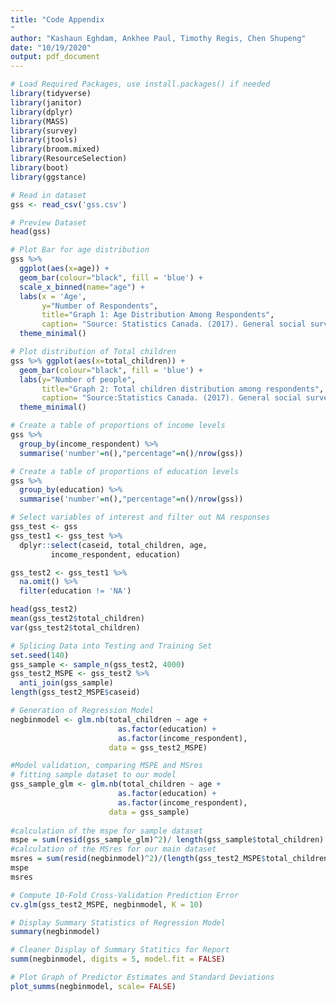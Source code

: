 ```yaml
---
title: "Code Appendix
"
author: "Kashaun Eghdam, Ankhee Paul, Timothy Regis, Chen Shupeng"
date: "10/19/2020"
output: pdf_document
---
```


```r
# Load Required Packages, use install.packages() if needed
library(tidyverse)
library(janitor)
library(dplyr)
library(MASS)
library(survey)
library(jtools)
library(broom.mixed)
library(ResourceSelection)
library(boot)
library(ggstance)
```

```r
# Read in dataset
gss <- read_csv('gss.csv')
```

```r
# Preview Dataset
head(gss)
```

```r
# Plot Bar for age distribution 
gss %>% 
  ggplot(aes(x=age)) + 
  geom_bar(colour="black", fill = 'blue') + 
  scale_x_binned(name="age") + 
  labs(x = 'Age', 
       y="Number of Respondents",
       title="Graph 1: Age Distribution Among Respondents",
       caption= "Source: Statistics Canada. (2017). General social survey(GSS)") + 
  theme_minimal()
```

```r
# Plot distribution of Total children
gss %>% ggplot(aes(x=total_children)) +
  geom_bar(colour="black", fill = 'blue') + 
  labs(y="Number of people",
       title="Graph 2: Total children distribution among respondents", 
       caption= "Source:Statistics Canada. (2017). General social survey (GSS)") + 
  theme_minimal()
```

```r
# Create a table of proportions of income levels
gss %>% 
  group_by(income_respondent) %>% 
  summarise('number'=n(),"percentage"=n()/nrow(gss))
```

```r
# Create a table of proportions of education levels
gss %>% 
  group_by(education) %>% 
  summarise('number'=n(),"percentage"=n()/nrow(gss))
```

```r
# Select variables of interest and filter out NA responses
gss_test <- gss
gss_test1 <- gss_test %>%
  dplyr::select(caseid, total_children, age,
         income_respondent, education)

gss_test2 <- gss_test1 %>% 
  na.omit() %>%
  filter(education != 'NA')

head(gss_test2)
mean(gss_test2$total_children)
var(gss_test2$total_children)
```

```r
# Splicing Data into Testing and Training Set
set.seed(140)
gss_sample <- sample_n(gss_test2, 4000)
gss_test2_MSPE <- gss_test2 %>%
  anti_join(gss_sample)
length(gss_test2_MSPE$caseid)
```

```r
# Generation of Regression Model
negbinmodel <- glm.nb(total_children ~ age + 
                        as.factor(education) + 
                        as.factor(income_respondent), 
                      data = gss_test2_MSPE)
```

```r
#Model validation, comparing MSPE and MSres
# fitting sample dataset to our model
gss_sample_glm <- glm.nb(total_children ~ age + 
                        as.factor(education) + 
                        as.factor(income_respondent),  
                      data = gss_sample)
                      
#calculation of the mspe for sample dataset
mspe = sum(resid(gss_sample_glm)^2)/ length(gss_sample$total_children)
#calculation of the MSres for our main dataset
msres = sum(resid(negbinmodel)^2)/(length(gss_test2_MSPE$total_children) - 13)
mspe
msres
```

```r
# Compute 10-Fold Cross-Validation Prediction Error
cv.glm(gss_test2_MSPE, negbinmodel, K = 10)
```

```r
# Display Summary Statistics of Regression Model
summary(negbinmodel)
```

```r
# Cleaner Display of Summary Statitics for Report 
summ(negbinmodel, digits = 5, model.fit = FALSE)
```

```r
# Plot Graph of Predictor Estimates and Standard Deviations
plot_summs(negbinmodel, scale= FALSE)
```
































